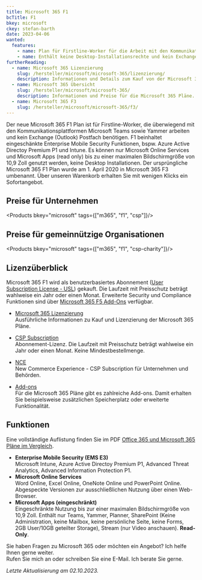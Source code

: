 ```yaml
---
title: Microsoft 365 F1
bcTitle: F1
bkey: microsoft
ckey: stefan-barth
date: 2023-04-06
wanted:
  features:
    - name: Plan für Firstline-Worker für die Arbeit mit den Kommunikationsplattformen Microsoft Teams und Yammer
    - name: Enthält keine Desktop-Installationsrechte und kein Exchange Postfach
furtherReading:
  - name: Microsoft 365 Lizenzierung
    slug: /hersteller/microsoft/microsoft-365/lizenzierung/
    description: Informationen und Details zum Kauf von der Microsoft 365 Pläne.
  - name: Microsoft 365 Übersicht
    slug: /hersteller/microsoft/microsoft-365/
    description: Informationen und Preise für die Microsoft 365 Pläne.
  - name: Microsoft 365 F3
    slug: /hersteller/microsoft/microsoft-365/f3/
---
```




<Intro>

Der neue Microsoft 365 F1 Plan ist für Firstline-Worker, die überwiegend mit den Kommunikationsplattformen Microsoft Teams sowie Yammer arbeiten und kein Exchange (Outlook) Postfach benötigen. F1 beinhaltet eingeschänkte Enterprise Mobile Security Funktionen, bspw. Azure Active Directoy Premium P1 und Intune. Es können nur Microsoft Online Services und Microsoft Apps (read only) bis zu einer maximalen Bildschirmgröße von 10,9 Zoll genutzt werden, keine Desktop Installationen.
Der ursprüngliche Microsoft 365 F1 Plan wurde am 1. April 2020 in Microsoft 365 F3 umbenannt. Über unseren Warenkorb erhalten Sie mit wenigen Klicks ein Sofortangebot.

</Intro>

<TOC />



## Preise für Unternehmen

<Products bkey="microsoft" tags={["m365", "f1", "csp"]}/>


## Preise für gemeinnützige Organisationen

<Products bkey="microsoft" tags={["m365", "f1", "csp-charity"]}/>


## Lizenzüberblick

Microsoft 365 F1 wird als benutzerbasiertes Abonnement ([User Subscription License - USL](/hersteller/microsoft/microsoft-365/lizenzierung/#user-subscription-license-usl)) gekauft. Die Laufzeit mit Preisschutz beträgt wahlweise ein Jahr oder einen Monat.
Erweiterte Security und Compliance Funktionen sind über [Microsoft 365 F5 Add-Ons](/hersteller/microsoft/microsoft-365/f5/) verfügbar.

<ArrowList>

- [Microsoft 365 Lizenzierung](/hersteller/microsoft/microsoft-365/lizenzierung/)<br />
  Ausführliche Informationen zu Kauf und Lizenzierung der Microsoft 365 Pläne.

- [CSP Subscription](/hersteller/microsoft/csp/)<br />
  Abonnement-Lizenz. Die Laufzeit mit Preisschutz beträgt wahlweise ein Jahr oder einen Monat. Keine Mindestbestellmenge.

- [NCE](/hersteller/microsoft/microsoft-365/lizenzierung/#new-commerce-experience-nce)<br />
  New Commerce Experience - CSP Subscription für Unternehmen und Behörden.

- [Add-ons](/hersteller/microsoft/microsoft-365/add-ons/)<br />
  Für die Microsoft 365 Pläne gibt es zahlreiche Add-ons. Damit erhalten Sie beispielsweise zusätzlichen Speicherplatz oder erweiterte Funktionalität.

</ArrowList>


## Funktionen

Eine vollständige Auflistung finden Sie im PDF [Office 365 und Microsoft 365 Pläne im Vergleich](/hersteller/microsoft/microsoft-365-office-365-subscription-plan-enterprise.pdf).


<ArrowList>

- **Enterprise Mobile Security (EMS E3)**<br />
  Microsoft Intune, Azure Active Directoy Premium P1, Advanced Threat Analytics, Advanced Information Protection P1.
- **Microsoft Online Services**<br />
  Word Online, Excel Online, OneNote Online und PowerPoint Online. Abgespeckte Versionen zur ausschließlichen Nutzung über einen Web-Browser.
- **Microsoft Apps (eingeschränkt)**<br />
  Eingeschränkte Nutzung bis zur einer maximalen Bildschirmgröße von 10,9 Zoll. Enthält nur Teams, Yammer, Planner, SharePoint (Keine Administration, keine Mailbox, keine persönliche Seite, keine Forms, 2GB User/10GB geteilter Storage), Stream (nur Video anschauen). **Read-Only**.

</ArrowList>


<GetInTouch theme="light">

Sie haben Fragen zu Microsoft 365 oder möchten ein Angebot? Ich helfe Ihnen gerne weiter.<br />
Rufen Sie mich an oder schreiben Sie eine E-Mail. Ich berate Sie gerne.

</GetInTouch>

_Letzte Aktualisierung am 02.10.2023._
